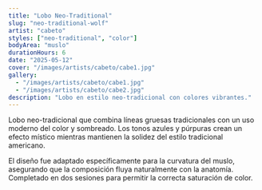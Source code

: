 ```yaml
---
title: "Lobo Neo-Traditional"
slug: "neo-traditional-wolf"
artist: "cabeto"
styles: ["neo-traditional", "color"]
bodyArea: "muslo"
durationHours: 6
date: "2025-05-12"
cover: "/images/artists/cabeto/cabe1.jpg"
gallery:
  - "/images/artists/cabeto/cabe1.jpg"
  - "/images/artists/cabeto/cabe2.jpg"
description: "Lobo en estilo neo-tradicional con colores vibrantes."
---
```


Lobo neo-tradicional que combina líneas gruesas tradicionales con un uso moderno del color y sombreado. Los tonos azules y púrpuras crean un efecto místico mientras mantienen la solidez del estilo tradicional americano.

El diseño fue adaptado específicamente para la curvatura del muslo, asegurando que la composición fluya naturalmente con la anatomía. Completado en dos sesiones para permitir la correcta saturación de color.
